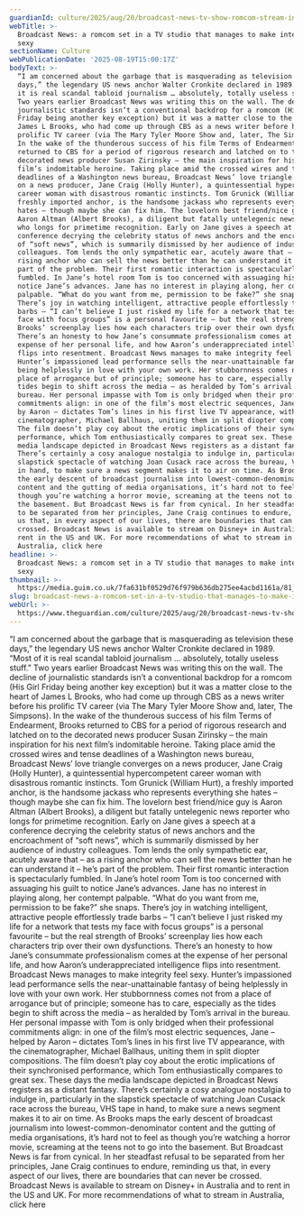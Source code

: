 ```yaml
---
guardianId: culture/2025/aug/20/broadcast-news-tv-show-romcom-stream-in-australia
webTitle: >-
  Broadcast News: a romcom set in a TV studio that manages to make integrity
  sexy
sectionName: Culture
webPublicationDate: '2025-08-19T15:00:17Z'
bodyText: >-
  “I am concerned about the garbage that is masquerading as television these
  days,” the legendary US news anchor Walter Cronkite declared in 1989. “Most of
  it is real scandal tabloid journalism … absolutely, totally useless stuff.”
  Two years earlier Broadcast News was writing this on the wall. The decline of
  journalistic standards isn’t a conventional backdrop for a romcom (His Girl
  Friday being another key exception) but it was a matter close to the heart of
  James L Brooks, who had come up through CBS as a news writer before his
  prolific TV career (via The Mary Tyler Moore Show and, later, The Simpsons).
  In the wake of the thunderous success of his film Terms of Endearment, Brooks
  returned to CBS for a period of rigorous research and latched on to the
  decorated news producer Susan Zirinsky – the main inspiration for his next
  film’s indomitable heroine. Taking place amid the crossed wires and tense
  deadlines of a Washington news bureau, Broadcast News’ love triangle converges
  on a news producer, Jane Craig (Holly Hunter), a quintessential hypercompetent
  career woman with disastrous romantic instincts. Tom Grunick (William Hurt), a
  freshly imported anchor, is the handsome jackass who represents everything she
  hates – though maybe she can fix him. The lovelorn best friend/nice guy is
  Aaron Altman (Albert Brooks), a diligent but fatally untelegenic news reporter
  who longs for primetime recognition. Early on Jane gives a speech at a
  conference decrying the celebrity status of news anchors and the encroachment
  of “soft news”, which is summarily dismissed by her audience of industry
  colleagues. Tom lends the only sympathetic ear, acutely aware that – as a
  rising anchor who can sell the news better than he can understand it – he’s
  part of the problem. Their first romantic interaction is spectacularly
  fumbled. In Jane’s hotel room Tom is too concerned with assuaging his guilt to
  notice Jane’s advances. Jane has no interest in playing along, her contempt
  palpable. “What do you want from me, permission to be fake?” she snaps.
  There’s joy in watching intelligent, attractive people effortlessly trade
  barbs – “I can’t believe I just risked my life for a network that tests my
  face with focus groups” is a personal favourite – but the real strength of
  Brooks’ screenplay lies how each characters trip over their own dysfunctions.
  There’s an honesty to how Jane’s consummate professionalism comes at the
  expense of her personal life, and how Aaron’s underappreciated intelligence
  flips into resentment. Broadcast News manages to make integrity feel sexy.
  Hunter’s impassioned lead performance sells the near-unattainable fantasy of
  being helplessly in love with your own work. Her stubbornness comes not from a
  place of arrogance but of principle; someone has to care, especially as the
  tides begin to shift across the media – as heralded by Tom’s arrival in the
  bureau. Her personal impasse with Tom is only bridged when their professional
  commitments align: in one of the film’s most electric sequences, Jane – helped
  by Aaron – dictates Tom’s lines in his first live TV appearance, with the
  cinematographer, Michael Ballhaus, uniting them in split diopter compositions.
  The film doesn’t play coy about the erotic implications of their synchronised
  performance, which Tom enthusiastically compares to great sex. These days the
  media landscape depicted in Broadcast News registers as a distant fantasy.
  There’s certainly a cosy analogue nostalgia to indulge in, particularly in the
  slapstick spectacle of watching Joan Cusack race across the bureau, VHS tape
  in hand, to make sure a news segment makes it to air on time. As Brooks maps
  the early descent of broadcast journalism into lowest-common-denominator
  content and the gutting of media organisations, it’s hard not to feel as
  though you’re watching a horror movie, screaming at the teens not to go into
  the basement. But Broadcast News is far from cynical. In her steadfast refusal
  to be separated from her principles, Jane Craig continues to endure, reminding
  us that, in every aspect of our lives, there are boundaries that can never be
  crossed. Broadcast News is available to stream on Disney+ in Australia and to
  rent in the US and UK. For more recommendations of what to stream in
  Australia, click here
headline: >-
  Broadcast News: a romcom set in a TV studio that manages to make integrity
  sexy
thumbnail: >-
  https://media.guim.co.uk/7fa631bf0529d76f979b636db275ee4acbd1161a/81_219_2251_1801/500.jpg
slug: broadcast-news-a-romcom-set-in-a-tv-studio-that-manages-to-make-integrity-sexy
webUrl: >-
  https://www.theguardian.com/culture/2025/aug/20/broadcast-news-tv-show-romcom-stream-in-australia
---
```

“I am concerned about the garbage that is masquerading as television these days,” the legendary US news anchor Walter Cronkite declared in 1989. “Most of it is real scandal tabloid journalism … absolutely, totally useless stuff.” Two years earlier Broadcast News was writing this on the wall. The decline of journalistic standards isn’t a conventional backdrop for a romcom (His Girl Friday being another key exception) but it was a matter close to the heart of James L Brooks, who had come up through CBS as a news writer before his prolific TV career (via The Mary Tyler Moore Show and, later, The Simpsons). In the wake of the thunderous success of his film Terms of Endearment, Brooks returned to CBS for a period of rigorous research and latched on to the decorated news producer Susan Zirinsky – the main inspiration for his next film’s indomitable heroine. Taking place amid the crossed wires and tense deadlines of a Washington news bureau, Broadcast News’ love triangle converges on a news producer, Jane Craig (Holly Hunter), a quintessential hypercompetent career woman with disastrous romantic instincts. Tom Grunick (William Hurt), a freshly imported anchor, is the handsome jackass who represents everything she hates – though maybe she can fix him. The lovelorn best friend/nice guy is Aaron Altman (Albert Brooks), a diligent but fatally untelegenic news reporter who longs for primetime recognition. Early on Jane gives a speech at a conference decrying the celebrity status of news anchors and the encroachment of “soft news”, which is summarily dismissed by her audience of industry colleagues. Tom lends the only sympathetic ear, acutely aware that – as a rising anchor who can sell the news better than he can understand it – he’s part of the problem. Their first romantic interaction is spectacularly fumbled. In Jane’s hotel room Tom is too concerned with assuaging his guilt to notice Jane’s advances. Jane has no interest in playing along, her contempt palpable. “What do you want from me, permission to be fake?” she snaps. There’s joy in watching intelligent, attractive people effortlessly trade barbs – “I can’t believe I just risked my life for a network that tests my face with focus groups” is a personal favourite – but the real strength of Brooks’ screenplay lies how each characters trip over their own dysfunctions. There’s an honesty to how Jane’s consummate professionalism comes at the expense of her personal life, and how Aaron’s underappreciated intelligence flips into resentment. Broadcast News manages to make integrity feel sexy. Hunter’s impassioned lead performance sells the near-unattainable fantasy of being helplessly in love with your own work. Her stubbornness comes not from a place of arrogance but of principle; someone has to care, especially as the tides begin to shift across the media – as heralded by Tom’s arrival in the bureau. Her personal impasse with Tom is only bridged when their professional commitments align: in one of the film’s most electric sequences, Jane – helped by Aaron – dictates Tom’s lines in his first live TV appearance, with the cinematographer, Michael Ballhaus, uniting them in split diopter compositions. The film doesn’t play coy about the erotic implications of their synchronised performance, which Tom enthusiastically compares to great sex. These days the media landscape depicted in Broadcast News registers as a distant fantasy. There’s certainly a cosy analogue nostalgia to indulge in, particularly in the slapstick spectacle of watching Joan Cusack race across the bureau, VHS tape in hand, to make sure a news segment makes it to air on time. As Brooks maps the early descent of broadcast journalism into lowest-common-denominator content and the gutting of media organisations, it’s hard not to feel as though you’re watching a horror movie, screaming at the teens not to go into the basement. But Broadcast News is far from cynical. In her steadfast refusal to be separated from her principles, Jane Craig continues to endure, reminding us that, in every aspect of our lives, there are boundaries that can never be crossed. Broadcast News is available to stream on Disney+ in Australia and to rent in the US and UK. For more recommendations of what to stream in Australia, click here
